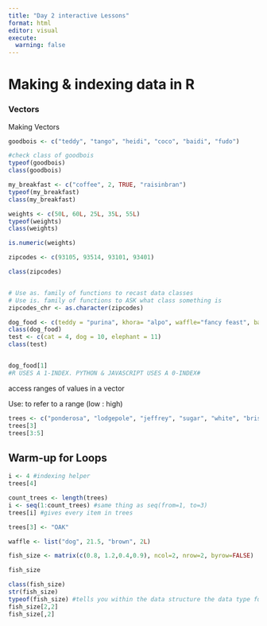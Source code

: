 ```yaml
---
title: "Day 2 interactive Lessons"
format: html
editor: visual
execute:
  warning: false
---
```


# Making & indexing data in R 

### Vectors 

Making Vectors

```r
goodbois <- c("teddy", "tango", "heidi", "coco", "baidi", "fudo")

#check class of goodbois
typeof(goodbois)
class(goodbois)

```

```r
my_breakfast <- c("coffee", 2, TRUE, "raisinbran")
typeof(my_breakfast)
class(my_breakfast)

```

```r
weights <- c(50L, 60L, 25L, 35L, 55L)
typeof(weights)
class(weights)
```

```r
is.numeric(weights)
```

```r
zipcodes <- c(93105, 93514, 93101, 93401)

class(zipcodes)


# Use as. family of functions to recast data classes
# Use is. family of functions to ASK what class something is
zipcodes_chr <- as.character(zipcodes)


```

```r
dog_food <- c(teddy = "purina", khora= "alpo", waffle="fancy feast", banjo = "blue diamond", tallie = "farmer's dog")
class(dog_food)
test <- c(cat = 4, dog = 10, elephant = 11)
class(test)


dog_food[1]
#R USES A 1-INDEX. PYTHON & JAVASCRIPT USES A 0-INDEX#
```

access ranges of values in a vector

Use: to refer to a range (low : high)

```r
trees <- c("ponderosa", "lodgepole", "jeffrey", "sugar", "white", "bristle cone")
trees[3]
trees[3:5]
```

## Warm-up for Loops 

```r
i <- 4 #indexing helper
trees[4]

```

```r
count_trees <- length(trees)
i <- seq(1:count_trees) #same thing as seq(from=1, to=3)
trees[i] #gives every item in trees
```

```r
trees[3] <- "OAK"
```

```r
waffle <- list("dog", 21.5, "brown", 2L)
```
```r

fish_size <- matrix(c(0.8, 1.2,0.4,0.9), ncol=2, nrow=2, byrow=FALSE)

fish_size

class(fish_size)
str(fish_size)
typeof(fish_size) #tells you within the data structure the data type for the different values 
fish_size[2,2]
fish_size[,2]

```



